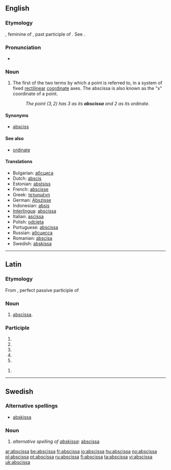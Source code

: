 ==English==

===Etymology===
{{L.}}, feminine of {{term|abscissus}}, past participle of {{term|abscindere||to cut off}}. See {{term|abscind}}.

===Pronunciation===
* {{audio|en-us-abscissa.ogg|Audio (US)}}

===Noun===
{{en-noun|pl2=abscissae}}

# {{geometry}} The first of the two terms by which a point is referred to, in a system of fixed [[rectilinear]] [[coordinate]] axes. The abscissa is also known as the "x" coordinate of a point.
#:''The point <math>(3,2)</math> has 3 as its '''abscissa''' and 2 as its ordinate.''

====Synonyms====
* [[absciss]]
====See also====
* [[ordinate]]
====Translations====
* Bulgarian: [[абсциса]] {{f}}
* Dutch: [[abscis]] {{f}}
* Estonian: [[abstsiss]]
* French: [[abscisse]] {{f}}
* Greek: [[τετμημένη]] {{f}}
* German: [[Abszisse]] {{f}}
* Indonesian: [[absis]]
* [[Interlingua]]: [[abscissa]]
* Italian: [[ascissa]] {{f}}
* Polish: [[odcięta]]
* Portuguese: [[abscissa]]
* Russian: [[абсцисса]] {{f}}
* Romanian: [[abscisa]] {{f}}
* Swedish: [[abskissa]] {{c}}

----

==Latin==

===Etymology===
From {{term|abscissus|lang=la}}, perfect passive participle of {{term|abscindo|abscindō|tear away|lang=la}}

===Noun===
{{la-noun|abscissa|abscissae|abscissae|f|first}}

# {{math|lang=la}} [[#English|abscissa]].

===Participle===
{{la-part-form|abscissa}}

# {{inflection of|abscissus|abscissus|nom|f|s|lang=la}}
# {{inflection of|abscissus|abscissus|nom|n|p|lang=la}}
# {{inflection of|abscissus|abscissus|acc|n|p|lang=la}}
# {{inflection of|abscissus|abscissus|voc|f|s|lang=la}}
# {{inflection of|abscissus|abscissus|voc|n|p|lang=la}}

{{la-part-form|abscissā}}

# {{inflection of|abscissus|abscissus|abl|f|s|lang=la}}

----

==Swedish==
===Alternative spellings===
*[[abskissa]]

===Noun===
{{infl|sv|noun|g=c}}
{{sv-noun-reg-or|absciss}}

# ''alternative spelling of [[abskissa]]'': [[#English|abscissa]]

[[ar:abscissa]]
[[be:abscissa]]
[[fr:abscissa]]
[[io:abscissa]]
[[hu:abscissa]]
[[no:abscissa]]
[[pl:abscissa]]
[[pt:abscissa]]
[[ru:abscissa]]
[[fi:abscissa]]
[[ta:abscissa]]
[[vi:abscissa]]
[[uk:abscissa]]